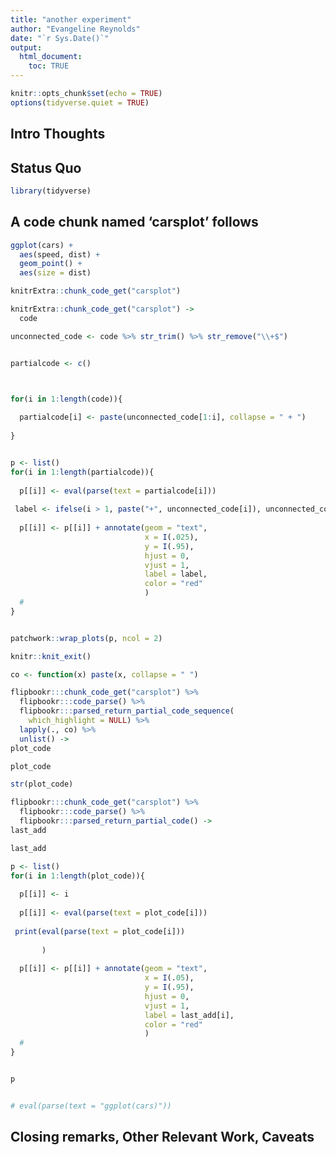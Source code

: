 ```yaml
---
title: "another experiment"
author: "Evangeline Reynolds"
date: "`r Sys.Date()`"
output: 
  html_document:
    toc: TRUE
---
```


```r
knitr::opts_chunk$set(echo = TRUE)
options(tidyverse.quiet = TRUE)
```




## Intro Thoughts


## Status Quo

```r
library(tidyverse)

```

## A code chunk named 'carsplot' follows


```r
ggplot(cars) + 
  aes(speed, dist) + 
  geom_point() + 
  aes(size = dist)
```



```r
knitrExtra::chunk_code_get("carsplot")

knitrExtra::chunk_code_get("carsplot") ->
  code

unconnected_code <- code %>% str_trim() %>% str_remove("\\+$")


partialcode <- c()



for(i in 1:length(code)){
  
  partialcode[i] <- paste(unconnected_code[1:i], collapse = " + ")
  
}


p <- list()
for(i in 1:length(partialcode)){
  
  p[[i]] <- eval(parse(text = partialcode[i]))
  
 label <- ifelse(i > 1, paste("+", unconnected_code[i]), unconnected_code[i])
 
  p[[i]] <- p[[i]] + annotate(geom = "text",
                              x = I(.025),
                              y = I(.95), 
                              hjust = 0,
                              vjust = 1,
                              label = label,
                              color = "red"
                              )
  # 
}


patchwork::wrap_plots(p, ncol = 2)

```


```r
knitr::knit_exit()

```



```r
co <- function(x) paste(x, collapse = " ")

flipbookr:::chunk_code_get("carsplot") %>% 
  flipbookr:::code_parse() %>% 
  flipbookr:::parsed_return_partial_code_sequence(
    which_highlight = NULL) %>% 
  lapply(., co) %>% 
  unlist() ->
plot_code

plot_code

str(plot_code)

flipbookr:::chunk_code_get("carsplot") %>% 
  flipbookr:::code_parse() %>% 
  flipbookr:::parsed_return_partial_code() ->
last_add

last_add
```





```r

p <- list()
for(i in 1:length(plot_code)){
  
  p[[i]] <- i
  
  p[[i]] <- eval(parse(text = plot_code[i]))
  
 print(eval(parse(text = plot_code[i]))
       
       )
  
  p[[i]] <- p[[i]] + annotate(geom = "text",
                              x = I(.05),
                              y = I(.95), 
                              hjust = 0,
                              vjust = 1,
                              label = last_add[i],
                              color = "red"
                              )
  # 
}


p


# eval(parse(text = "ggplot(cars)"))
```





## Closing remarks, Other Relevant Work, Caveats
